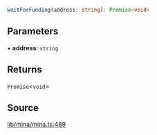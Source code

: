 ```ts
waitForFunding(address: string): Promise<void>
```

## Parameters

• **address**: `string`

## Returns

`Promise`\<`void`\>

## Source

[lib/mina/mina.ts:489](https://github.com/o1-labs/o1js/blob/main/src/lib/mina/mina.ts#L489)
